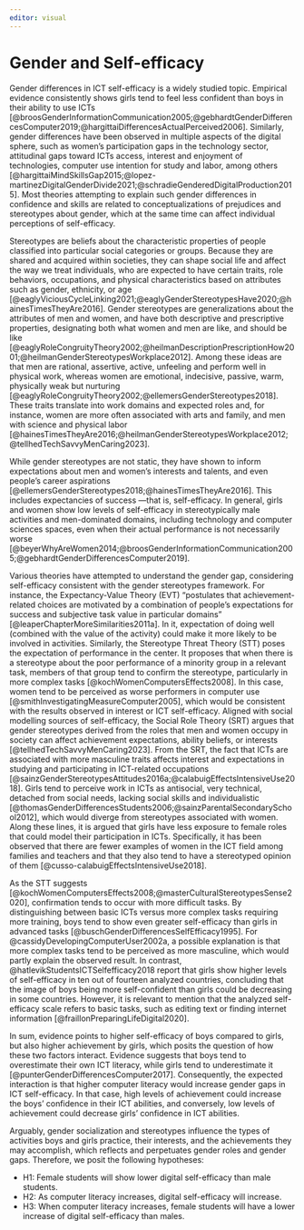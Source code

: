 ```yaml
---
editor: visual
---
```


# Gender and Self-efficacy

Gender differences in ICT self-efficacy is a widely studied topic. Empirical evidence consistently shows girls tend to feel less confident than boys in their ability to use ICTs [@broosGenderInformationCommunication2005;@gebhardtGenderDifferencesComputer2019;@hargittaiDifferencesActualPerceived2006]. Similarly, gender differences have been observed in multiple aspects of the digital sphere, such as women’s participation gaps in the technology sector, attitudinal gaps toward ICTs access, interest and enjoyment of technologies, computer use intention for study and labor, among others [@hargittaiMindSkillsGap2015;@lopez-martinezDigitalGenderDivide2021;@schradieGenderedDigitalProduction2015]. Most theories attempting to explain such gender differences in confidence and skills are related to conceptualizations of prejudices and stereotypes about gender, which at the same time can affect individual perceptions of self-efficacy.

Stereotypes are beliefs about the characteristic properties of people classified into particular social categories or groups. Because they are shared and acquired within societies, they can shape social life and affect the way we treat individuals, who are expected to have certain traits, role behaviors, occupations, and physical characteristics based on attributes such as gender, ethnicity, or age [@eaglyViciousCycleLinking2021;@eaglyGenderStereotypesHave2020;@hainesTimesTheyAre2016]. Gender stereotypes are generalizations about the attributes of men and women, and have both descriptive and prescriptive properties, designating both what women and men are like, and should be like [@eaglyRoleCongruityTheory2002;@heilmanDescriptionPrescriptionHow2001;@heilmanGenderStereotypesWorkplace2012]. Among these ideas are that men are rational, assertive, active, unfeeling and perform well in physical work, whereas women are emotional, indecisive, passive, warm, physically weak but nurturing [@eaglyRoleCongruityTheory2002;@ellemersGenderStereotypes2018]. These traits translate into work domains and expected roles and, for instance, women are more often associated with arts and family, and men with science and physical labor [@hainesTimesTheyAre2016;@heilmanGenderStereotypesWorkplace2012;@tellhedTechSavvyMenCaring2023].

While gender stereotypes are not static, they have shown to inform expectations about men and women’s interests and talents, and even people’s career aspirations [@ellemersGenderStereotypes2018;@hainesTimesTheyAre2016]. This includes expectancies of success —that is, self-efficacy. In general, girls and women show low levels of self-efficacy in stereotypically male activities and men-dominated domains, including technology and computer sciences spaces, even when their actual performance is not necessarily worse [@beyerWhyAreWomen2014;@broosGenderInformationCommunication2005;@gebhardtGenderDifferencesComputer2019]. 

Various theories have attempted to understand the gender gap, considering self-efficacy consistent with the gender stereotypes framework. For instance, the Expectancy-Value Theory (EVT) “postulates that achievement-related choices are motivated by a combination of people's expectations for success and subjective task value in particular domains” [@leaperChapterMoreSimilarities2011a]. In it, expectation of doing well (combined with the value of the activity) could make it more likely to be involved in activities. Similarly, the Stereotype Threat Theory (STT) poses the expectation of performance in the center. It proposes that when there is a stereotype about the poor performance of a minority group in a relevant task, members of that group tend to confirm the stereotype, particularly in more complex tasks [@kochWomenComputersEffects2008]. In this case, women tend to be perceived as worse performers in computer use [@smithInvestigatingMeasureComputer2005], which would be consistent with the results observed in interest or ICT self-efficacy. Aligned with social modelling sources of self-efficacy, the Social Role Theory (SRT) argues that gender stereotypes derived from the roles that men and women occupy in society can affect achievement expectations, ability beliefs, or interests [@tellhedTechSavvyMenCaring2023]. From the SRT, the fact that ICTs are associated with more masculine traits affects interest and expectations in studying and participating in ICT-related occupations [@sainzGenderStereotypesAttitudes2016a;@calabuigEffectsIntensiveUse2018]. Girls tend to perceive work in ICTs as antisocial, very technical, detached from social needs, lacking social skills and individualistic [@thomasGenderDifferencesStudents2006;@sainzParentalSecondarySchool2012], which would diverge from stereotypes associated with women. Along these lines, it is argued that girls have less exposure to female roles that could model their participation in ICTs. Specifically, it has been observed that there are fewer examples of women in the ICT field among families and teachers and that they also tend to have a stereotyped opinion of them [@cusso-calabuigEffectsIntensiveUse2018].
 
As the STT suggests [@kochWomenComputersEffects2008;@masterCulturalStereotypesSense2020], confirmation tends to occur with more difficult tasks. By distinguishing between basic ICTs versus more complex tasks requiring more training, boys tend to show even greater self-efficacy than girls in advanced tasks [@buschGenderDifferencesSelfEfficacy1995]. For @cassidyDevelopingComputerUser2002a, a possible explanation is that more complex tasks tend to be perceived as more masculine, which would partly explain the observed result. In contrast, @hatlevikStudentsICTSelfefficacy2018 report that girls show higher levels of self-efficacy in ten out of fourteen analyzed countries, concluding that the image of boys being more self-confident than girls could be decreasing in some countries. However, it is relevant to mention that the analyzed self-efficacy scale refers to basic tasks, such as editing text or finding internet information [@fraillonPreparingLifeDigital2020].
 
In sum, evidence points to higher self-efficacy of boys compared to girls, but also higher achievement by girls, which posits the question of how these two factors interact. Evidence suggests that boys tend to overestimate their own ICT literacy, while girls tend to underestimate it [@punterGenderDifferencesComputer2017]. Consequently, the expected interaction is that higher computer literacy would increase gender gaps in ICT self-efficacy. In that case, high levels of achievement could increase the boys’ confidence in their ICT abilities, and conversely, low levels of achievement could decrease girls’ confidence in ICT abilities.

Arguably, gender socialization and stereotypes influence the types of activities boys and girls practice, their interests, and the achievements they may accomplish, which reflects and perpetuates gender roles and gender gaps. Therefore, we posit the following hypotheses:

-   H1: Female students will show lower digital self-efficacy than male students.
-   H2: As computer literacy increases, digital self-efficacy will increase.
-   H3: When computer literacy increases, female students will have a lower increase of digital self-efficacy than males.
